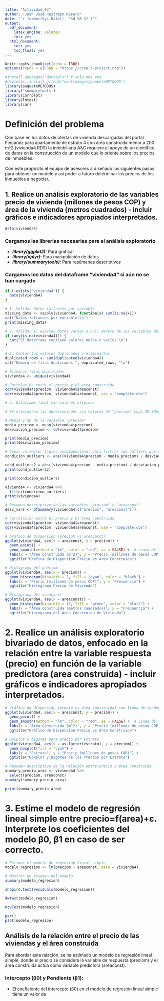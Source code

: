 ---
title: "Actividad_03"
author: "Juan José Restrepo Rosero"
date: "`r format(Sys.Date(), '%d %B %Y')`"
output:
  pdf_document:
    latex_engine: xelatex
    toc: yes
  html_document:
    toc: yes
    toc_float: yes
---

```{r setup, include=FALSE}
knitr::opts_chunk$set(echo = TRUE)
options(repos = c(CRAN = "https://cran.r-project.org"))
```


```{r cars, echo=FALSE, message=FALSE, warning=TRUE}

#install.packages("devtools") # solo una vez
#devtools::install_github("centromagis/paqueteMETODOS") 
library(paqueteMETODOS)
library('summarytools')
library(corrplot)
library(lmtest)
library(car)
```


# **Definición del problema**
Con base en los datos de ofertas de vivienda descargadas del portal Fincaraiz para apartamento de estrato 4 con área construida menor a 200 m^2 (vivienda4.RDS) la inmobiliaria A&C requiere el apoyo de un científico de datos en la construcción de un modelo que lo oriente sobre los precios de inmuebles. <br> <br>Con este propósito el equipo de asesores a diseñado los siguientes pasos para obtener un modelo y así poder a futuro determinar los precios de los inmuebles a negociar.


## **1. Realice un análisis exploratorio de las variables precio de vivienda (millones de pesos COP) y área de la vivienda (metros cuadrados) - incluir gráficos e indicadores apropiados interpretados.**

```{r}
data(vivienda4)
```

### Cargamos las librerías necesarias para el análisis exploratorio
- ***library(ggplot2):*** Para graficar
- ***library(dplyr):*** Para manipulación de datos
- ***library(summarytools):*** Para resúmenes descriptivos


### Cargamos los datos del dataframe "vivienda4" si aún no se han cargado
```{r message=FALSE, warning=FALSE, echo=FALSE, eval=FALSE, include=FALSE}
if (!exists("vivienda4")) {
  data(vivienda4)
}
```


```{r}
# 1. Validar datos faltantes por variable
missing_data <- sapply(vivienda4, function(x) sum(is.na(x)))
cat("Datos faltantes por variable:\n")
print(missing_data)
```

```{r}
# 2. Validar si existen datos vacíos o null dentro de las variables del dataframe
if (any(is.na(vivienda4))) {
  cat("El dataframe contiene valores nulos o vacíos.\n")
}
```

```{r}
# 3. Contar los valores duplicados y eliminarlos
duplicated_rows <- sum(duplicated(vivienda4))
cat("Número de filas duplicadas:", duplicated_rows, "\n")
```

```{r}
# Eliminar filas duplicadas
vivienda4 <- unique(vivienda4)
```

```{r}
# Correlación entre el precio y el área construída
cor(vivienda4$preciom, vivienda4$areaconst)
cor(vivienda4$preciom, vivienda4$areaconst, use = "complete.obs")
```


```{r}
# 4. Dataframe final sin valores atípicos

# Se eliminarán las observaciones con valores de "preciom" cuya SD (Desviación Estándar) sea mayor a 3 unidades de la media

# Media y SD de la variable "preciom"
media_preciom <- mean(vivienda4$preciom)
desviacion_preciom <- sd(vivienda4$preciom)
```

```{r}
print(media_preciom)
print(desviacion_preciom)
```

```{r}
# Crear un vector lógico unidimensional para filtrar los outliers que vamos a eliminar
condicion_outliers <- abs((vivienda4$preciom - media_preciom) / desviacion_preciom) <= 3
```

```{r message=FALSE, warning=FALSE, include=FALSE}
cond_outliers2 = abs((vivienda4$preciom - media_preciom) / desviacion_preciom)
print(cond_outliers2)
```

```{r include=FALSE}
print(condicion_outliers)
```

```{r}
vivienda4 <- vivienda4 %>%
  filter(condicion_outliers)
print(vivienda4)
```
```{r message=TRUE, warning=TRUE, include=FALSE}
# Resumen descriptivo de las variables "preciom" y "areaconst"
desc_vars <- dfSummary(vivienda4[c("preciom", "areaconst")])
```

```{r}
# Correlación entre el precio y el área construída
cor(vivienda4$preciom, vivienda4$areaconst)
cor(vivienda4$preciom, vivienda4$areaconst, use = "complete.obs")
```

```{r}
# Gráfico de dispersión (preciom vs areaconst)
ggplot(vivienda4, aes(x = areaconst, y = preciom)) +
  geom_point() +
  geom_smooth(method = "lm", color = "red", se = FALSE) +  # Línea de tendencia
  labs(x = "Área Construida (m^2)", y = "Precio (millones de pesos COP)") +
  ggtitle("Gráfica de Dispersión Precio vs Área Construida")
```

```{r}
# Histograma del preciom
ggplot(vivienda4, aes(x = preciom)) +
  geom_histogram(binwidth = 2, fill = "cyan", color = "black") +
  labs(x = "Precio (millones de pesos COP)", y = "Frecuencia") +
  ggtitle("Histograma Precio de Vivienda")
```

```{r}
# Histograma del areaconst
ggplot(vivienda4, aes(x = areaconst)) +
  geom_histogram(binwidth = 10, fill = "green", color = "black") +
  labs(x = "Área Construida (metros cuadrados)", y = "Frecuencia") +
  ggtitle("Histograma del Área Construida de Vivienda")
```

# **2. Realice un análisis exploratorio bivariado de datos, enfocado en la relación entre la variable respuesta (precio) en función de la variable predictora (area construida) - incluir gráficos e indicadores apropiados interpretados.**

```{r}
# Gráfico de dispersión (precio vs área construida) con línea de tendencia central
ggplot(vivienda4, aes(x = areaconst, y = preciom)) +
  geom_point() +
  geom_smooth(method = "lm", color = "red", se = FALSE) +  # Línea de tendencia
  labs(x = "Área Construida (m^2)", y = "Precio (millones de pesos COP)") +
  ggtitle("Gráfico de Dispersión Precio vs Área Construida")
```

```{r}
# Boxplot y bigotes para precio por estrato
ggplot(vivienda4, aes(x = as.factor(estrato), y = preciom)) +
  geom_boxplot(fill = "cyan") +
  labs(x = "Estrato", y = "Precio (millones de pesos COP)") +
  ggtitle("Boxplot y Bigotes de los Precios por Estrato")

```

```{r}
# Resumen descriptivo de la relación entre precio y área construida
summary_precio_area <- vivienda4 %>%
  select(preciom, areaconst)
summary(summary_precio_area)
```

```{r}
print(summary_precio_area)
```


# **3. Estime el modelo de regresión lineal simple entre precio=f(area)+ε. Interprete los coeficientes del modelo β0, β1 en caso de ser correcto.**


```{r}
# Estimar el modelo de regresión lineal simple
modelo_regresion <- lm(preciom ~ areaconst, data = vivienda4)

# Mostrar un resumen del modelo
summary(modelo_regresion)

```

```{r}
shapiro.test(residuals(modelo_regresion))
```

```{r}
dwtest(modelo_regresion)
```

```{r}
ncvTest(modelo_regresion)
```

```{r}
par()
plot(modelo_regresion)
```


## **Análisis de la relación entre el precio de las viviendas y el área construida**
Para abordar esta relación, se ha estimado un modelo de regresión lineal simple, donde el precio se considera la variable de respuesta (preciom) y el área construida actúa como variable predictora (areaconst).

### Intercepto (β0) y Pendiente (β1):
- El coeficiente del intercepto (β0) en el modelo de regresión lineal simple tiene un valor de 